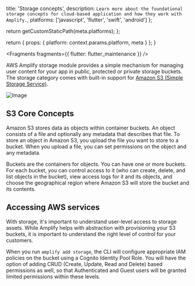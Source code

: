 
  title: 'Storage concepts',
  description: `Learn more about the foundational storage concepts for cloud-based application and how they work with Amplify.`,
  platforms: ['javascript', 'flutter', 'swift', 'android']
};

  return getCustomStaticPath(meta.platforms);
};

  return {
    props: {
      platform: context.params.platform,
      meta
    }
  };
}


<Fragments fragments={{ flutter: flutter_maintenance }} />

AWS Amplify storage module provides a simple mechanism for managing user content for your app in public, protected or private storage buckets. The storage category comes with built-in support for [Amazon S3 (Simple Storage Service)](https://docs.aws.amazon.com/AmazonS3/latest/dev/Welcome.html).

![Image](/images/s3_overview.jpg)

## S3 Core Concepts

Amazon S3 stores data as objects within container buckets. An object consists of a file and optionally any metadata that describes that file. To store an object in Amazon S3, you upload the file you want to store to a bucket. When you upload a file, you can set permissions on the object and any metadata.

Buckets are the containers for objects. You can have one or more buckets. For each bucket, you can control access to it (who can create, delete, and list objects in the bucket), view access logs for it and its objects, and choose the geographical region where Amazon S3 will store the bucket and its contents.

## Accessing AWS services

With storage, it's important to understand user-level access to storage assets. While Amplify helps with abstraction with provisioning your S3 buckets, it is important to understand the right level of control for your customers.

When you run `amplify add storage`, the CLI will configure appropriate IAM policies on the bucket using a Cognito Identity Pool Role. You will have the option of adding CRUD (Create, Update, Read and Delete) based permissions as well, so that Authenticated and Guest users will be granted limited permissions within these levels.
